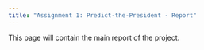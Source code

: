 ```yaml
---
title: "Assignment 1: Predict-the-President - Report"
---
```


This page will contain the main report of the project. 

